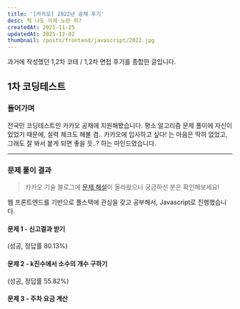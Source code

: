 ```yaml
---
title: '[카카오] 2022년 공채 후기'
desc: 헉 나도 이제 노란 피?
createdAt: 2021-11-25
updatedAt: 2025-12-02
thumbnail: /posts/frontend/javascript/2022.jpg
---
```


<Callout type='info'>
  과거에 작성했던 1,2차 코테 / 1,2차 면접 후기를 종합한 글입니다.
</Callout>

## 1차 코딩테스트

### 들어가며

전국민 코딩테스트인 카카오 공채에 지원해봤습니다.
평소 알고리즘 문제 풀이에 자신이 있었기 때문에, 실력 체크도 해볼 겸..
카카오에 입사하고 싶다! 는 마음은 딱히 없었고, 그래도 잘 봐서 붙게 되면 좋을 듯..? 하는 마인드였습니다.

---

### 문제 풀이 결과

> 카카오 기술 블로그에 [문제 해설](https://tech.kakao.com/2022/01/14/2022-kakao-recruitment-round-1/)이 올라왔으니 궁금하신 분은 확인해보세요!

웹 프론트엔드를 기반으로 풀스택에 관심을 갖고 공부해서, Javascript로 진행했습니다.

#### 문제 1 - 신고결과 받기

(성공, 정답률 80.13%)

#### 문제 2 - k진수에서 소수의 개수 구하기

(성공, 정답률 55.82%)

#### 문제 3 - 주차 요금 계산
